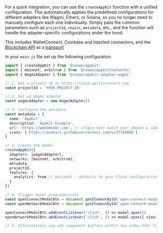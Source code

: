 For a quick integration, you can use the `createAppKit` function with a unified configuration. This automatically applies the predefined configurations for different adapters like Wagmi, Ethers, or Solana, so you no longer need to manually configure each one individually. Simply pass the common parameters such as `projectId`, `chains`, `metadata`, etc., and the function will handle the adapter-specific configurations under the hood.

This includes WalletConnect, Coinbase and Injected connectors, and the [Blockchain API](../../../../cloud/blockchain-api.mdx) as a [transport](https://wagmi.sh/core/api/createConfig#transports)

In your `main.js` file set up the following configuration.

```ts
import { createAppKit } from '@reown/appkit'
import { mainnet, arbitrum } from '@reown/appkit/networks'
import { WagmiAdapter } from '@reown/appkit-adapter-wagmi'

// 1. Get a project ID at https://cloud.walletconnect.com
const projectId = 'YOUR_PROJECT_ID'

// 2. Set up Wagmi adapter
const wagmiAdapter = new WagmiAdapter()

// 3. Configure the metadata
const metadata = {
  name: 'AppKit',
  description: 'AppKit Example',
  url: 'https://web3modal.com', // origin must match your domain & subdomain
  icons: ['https://avatars.githubusercontent.com/u/37784886']
}

// 3. Create the modal
createAppKit({
  adapters: [wagmiAdapter],
  networks: [mainnet, arbitrum],
  metadata,
  projectId,
  features: {
    analytics: true // Optional - defaults to your Cloud configuration
  }
})

// 4. Trigger modal programaticaly
const openConnectModalBtn = document.getElementById('open-connect-modal')
const openNetworkModalBtn = document.getElementById('open-network-modal')

openConnectModalBtn.addEventListener('click', () => modal.open())
openNetworkModalBtn.addEventListener('click', () => modal.open({ view: 'Networks' }))

// 5. Alternatively use w3m component buttons within the index.html file
```
